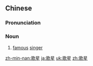 ==Chinese==
{{zh-forms}}

===Pronunciation===
{{zh-pron
|m=gēxīng
|c=go1 sing1
|mn=koa-chheⁿ/koa-chhiⁿ
|cat=n
}}

===Noun===
{{zh-noun}}

# [[famous]] [[singer]]

{{zh-cat|Advanced}}

[[zh-min-nan:歌星]]
[[ja:歌星]]
[[uk:歌星]]
[[zh:歌星]]
